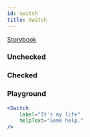 ```yaml
---
id: switch
title: Switch
---
```



[Storybook](https://aurora.ubergrape.com/storybook/?path=/story/forms-switch--base)

### Unchecked
<Switch />
<Switch label="It's my life" />

### Checked
<Switch isChecked />
<Switch label="It's my life" isChecked />

### Playground

```jsx live
<Switch
    label="It's my life"
    helpText="Some help."
/>
```
